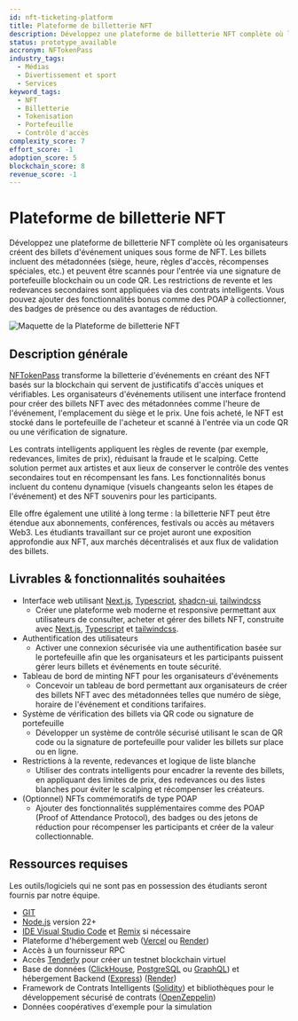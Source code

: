```yaml
---
id: nft-ticketing-platform
title: Plateforme de billetterie NFT
description: Développez une plateforme de billetterie NFT complète où les organisateurs créent des billets d'événement uniques sous forme de NFT. Les billets incluent des métadonnées (siège, heure, règles d'accès, récompenses spéciales, etc.) et peuvent être scannés pour l'entrée via une signature de portefeuille blockchain ou un code QR. Les restrictions de revente et les redevances secondaires sont appliquées via des contrats intelligents. Vous pouvez ajouter des fonctionnalités bonus comme des POAP à collectionner, des badges de présence ou des avantages de réduction.
status: prototype_available
accronym: NFTokenPass
industry_tags:
  - Médias
  - Divertissement et sport
  - Services
keyword_tags:
  - NFT
  - Billetterie
  - Tokenisation
  - Portefeuille
  - Contrôle d'accès
complexity_score: 7
effort_score: -1
adoption_score: 5
blockchain_score: 8
revenue_score: -1
---
```


# Plateforme de billetterie NFT

Développez une plateforme de billetterie NFT complète où les organisateurs créent des billets d'événement uniques sous forme de NFT. Les billets incluent des métadonnées (siège, heure, règles d'accès, récompenses spéciales, etc.) et peuvent être scannés pour l'entrée via une signature de portefeuille blockchain ou un code QR. Les restrictions de revente et les redevances secondaires sont appliquées via des contrats intelligents. Vous pouvez ajouter des fonctionnalités bonus comme des POAP à collectionner, des badges de présence ou des avantages de réduction.

![Maquette de la Plateforme de billetterie NFT](/images/project/nft-ticketing-platform.jpg)

## Description générale

[NFTokenPass](https://nftokenpass.monark.io) transforme la billetterie d'événements en créant des NFT basés sur la blockchain qui servent de justificatifs d'accès uniques et vérifiables. Les organisateurs d'événements utilisent une interface frontend pour créer des billets NFT avec des métadonnées comme l'heure de l'événement, l'emplacement du siège et le prix. Une fois acheté, le NFT est stocké dans le portefeuille de l'acheteur et scanné à l'entrée via un code QR ou une vérification de signature.

Les contrats intelligents appliquent les règles de revente (par exemple, redevances, limites de prix), réduisant la fraude et le scalping. Cette solution permet aux artistes et aux lieux de conserver le contrôle des ventes secondaires tout en récompensant les fans. Les fonctionnalités bonus incluent du contenu dynamique (visuels changeants selon les étapes de l'événement) et des NFT souvenirs pour les participants.

Elle offre également une utilité à long terme : la billetterie NFT peut être étendue aux abonnements, conférences, festivals ou accès au métavers Web3. Les étudiants travaillant sur ce projet auront une exposition approfondie aux NFT, aux marchés décentralisés et aux flux de validation des billets.

## Livrables & fonctionnalités souhaitées

- Interface web utilisant [Next.js](https://nextjs.org/), [Typescript](https://www.typescriptlang.org/), [shadcn-ui](https://ui.shadcn.com/), [tailwindcss](https://tailwindcss.com/)  
   - Créer une plateforme web moderne et responsive permettant aux utilisateurs de consulter, acheter et gérer des billets NFT, construite avec [Next.js](https://nextjs.org/), [Typescript](https://www.typescriptlang.org/) et [tailwindcss](https://tailwindcss.com/).
- Authentification des utilisateurs  
   - Activer une connexion sécurisée via une authentification basée sur le portefeuille afin que les organisateurs et les participants puissent gérer leurs billets et événements en toute sécurité.
- Tableau de bord de minting NFT pour les organisateurs d'événements  
   - Concevoir un tableau de bord permettant aux organisateurs de créer des billets NFT avec des métadonnées telles que numéro de siège, horaire de l'événement et conditions tarifaires.
- Système de vérification des billets via QR code ou signature de portefeuille  
   - Développer un système de contrôle sécurisé utilisant le scan de QR code ou la signature de portefeuille pour valider les billets sur place ou en ligne.
- Restrictions à la revente, redevances et logique de liste blanche  
   - Utiliser des contrats intelligents pour encadrer la revente des billets, en appliquant des limites de prix, des redevances ou des listes blanches pour éviter le scalping et récompenser les créateurs.
- (Optionnel) NFTs commémoratifs de type POAP  
   - Ajouter des fonctionnalités supplémentaires comme des POAP (Proof of Attendance Protocol), des badges ou des jetons de réduction pour récompenser les participants et créer de la valeur collectionnable.


## Ressources requises

Les outils/logiciels qui ne sont pas en possession des étudiants seront fournis par notre équipe.

- [GIT](https://git-scm.com/)
- [Node.js](https://nodejs.org/) version 22+
- [IDE Visual Studio Code](https://code.visualstudio.com/) et [Remix](https://remix-project.org/) si nécessaire
- Plateforme d'hébergement web ([Vercel](https://vercel.com/) ou [Render](https://render.com/))
- Accès à un fournisseur RPC
- Accès [Tenderly](https://tenderly.co/) pour créer un testnet blockchain virtuel
- Base de données ([ClickHouse](https://clickhouse.com/), [PostgreSQL](https://www.postgresql.org/) ou [GraphQL](https://graphql.org/)) et hébergement Backend ([Express](https://expressjs.com/)) ([Render](https://render.com/))
- Framework de Contrats Intelligents ([Solidity](https://soliditylang.org/)) et bibliothèques pour le développement sécurisé de contrats ([OpenZeppelin](https://www.openzeppelin.com/))
- Données coopératives d'exemple pour la simulation